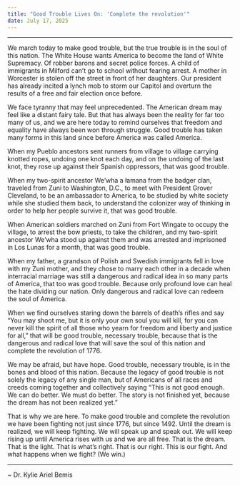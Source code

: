 ```yaml
---
title: "Good Trouble Lives On: 'Complete the revolution'"
date: July 17, 2025
---
```


***

We march today to make good trouble, but the true trouble is in the soul of this nation. The White House wants America to become the land of White Supremacy. Of robber barons and secret police forces. A child of immigrants in Milford can’t go to school without fearing arrest. A mother in Worcester is stolen off the street in front of her daughters. Our president has already incited a lynch mob to storm our Capitol and overturn the results of a free and fair election once before.

We face tyranny that may feel unprecedented. The American dream may feel like a distant fairy tale. But that has always been the reality for far too many of us, and we are here today to remind ourselves that freedom and equality have always been won through struggle. Good trouble has taken many forms in this land since before America was called America.

When my Pueblo ancestors sent runners from village to village carrying knotted ropes, undoing one knot each day, and on the undoing of the last knot, they rose up against their Spanish oppressors, that was good trouble.

When my two-spirit ancestor We’wha a łamana from the badger clan, traveled from Zuni to Washington, D.C., to meet with President Grover Cleveland, to be an ambassador to America, to be studied by white society while she studied them back, to understand the colonizer way of thinking in order to help her people survive it, that was good trouble.

When American soldiers marched on Zuni from Fort Wingate to occupy the village, to arrest the bow priests, to take the children, and my two-spirit ancestor We’wha stood up against them and was arrested and imprisoned in Los Lunas for a month, that was good trouble.

When my father, a grandson of Polish and Swedish immigrants fell in love with my Zuni mother, and they chose to marry each other in a decade when interracial marriage was still a dangerous and radical idea in so many parts of America, that too was good trouble. Because only profound love can heal the hate dividing our nation. Only dangerous and radical love can redeem the soul of America.

When we find ourselves staring down the barrels of death’s rifles and say “You may shoot me, but it is only your own soul you will kill, for you can never kill the spirit of all those who yearn for freedom and liberty and justice for all,” that will be good trouble, necessary trouble, because that is the dangerous and radical love that will save the soul of this nation and complete the revolution of 1776.

We may be afraid, but have hope. Good trouble, necessary trouble, is in the bones and blood of this nation. Because the legacy of good trouble is not solely the legacy of any single man, but of Americans of all races and creeds coming together and collectively saying “This is not good enough. We can do better. We must do better. The story is not finished yet, because the dream has not been realized yet.”

That is why we are here. To make good trouble and complete the revolution we have been fighting not just since 1776, but since 1492. Until the dream is realized, we will keep fighting. We will speak up and speak out. We will keep rising up until America rises with us and we are all free. That is the dream. That is the light. That is what’s right. That is our right. This is our fight. And what happens when we fight? (We win.)

---

~ Dr. Kylie Ariel Bemis
